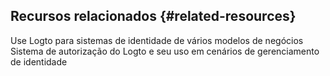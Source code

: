 ## Recursos relacionados \{#related-resources}

<Url href="https://blog.logto.io/use-logto-for-various-identity-systems">
  Use Logto para sistemas de identidade de vários modelos de negócios
</Url>
<Url href="https://blog.logto.io/logto-authorization-system-and-its-use">
  Sistema de autorização do Logto e seu uso em cenários de gerenciamento de identidade
</Url>
